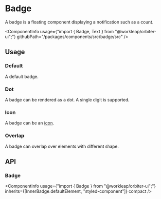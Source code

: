 

<Meta of={BadgeStories} />

# Badge

<Tagline>A badge is a floating component displaying a notification such as a count.</Tagline>

<ComponentInfo
    usage={"import { Badge, Text } from \"@workleap/orbiter-ui\";"}
    githubPath="/packages/components/src/badge/src"
/>

## Usage

### Default

A default badge.

<Canvas of={BadgeStories.Default} />

### Dot

A badge can be rendered as a dot. A single digit is supported.

<Canvas of={BadgeStories.Dot} />

### Icon

A badge can be an [icon](?path=/docs/icon-gallery--page).

<Canvas of={BadgeStories.Icon} />

### Overlap

A badge can overlap over elements with different shape.

<Canvas of={BadgeStories.Overlap} />

## API

### Badge

<ComponentInfo
    usage={"import { Badge } from \"@workleap/orbiter-ui\";"}
    inherits={[InnerBadge.defaultElement, "styled-component"]}
    compact
/>

<ArgTypes of={InnerBadge} sort="alpha" />
